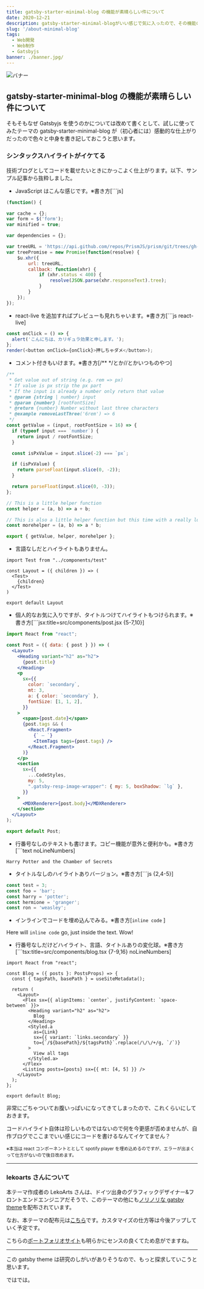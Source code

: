 ```yaml
---
title: gatsby-starter-minimal-blog の機能が素晴らしい件について
date: 2020−12−21
description: gatsby-starter-minimal-blogがいい感じで気に入ったので、その機能のひとつであるシンタックスハイライトの見た目と書き方をご紹介。
slug: '/about-minimal-blog'
tags:
  - Web開発
  - Web制作
  - Gatsbyjs
banner: ./banner.jpg/
---
```


![バナー](./banner.jpg)

## gatsby-starter-minimal-blog の機能が素晴らしい件について

そもそもなぜ Gatsbyjs を使うのかについては改めて書くとして、試しに使ってみたテーマの gatsby-starter-minimal-blog が（初心者には）感動的な仕上がりだったので色々と中身を書き記しておこうと思います。

### シンタックスハイライトがイケてる

技術ブログとしてコードを載せたいときにかっこよく仕上がります。以下、サンプル記事から抜粋しました。

- JavaScript はこんな感じです。※書き方[```js]

```js
(function() {

var cache = {};
var form = $('form');
var minified = true;

var dependencies = {};

var treeURL = 'https://api.github.com/repos/PrismJS/prism/git/trees/gh-pages?recursive=1';
var treePromise = new Promise(function(resolve) {
	$u.xhr({
		url: treeURL,
		callback: function(xhr) {
			if (xhr.status < 400) {
				resolve(JSON.parse(xhr.responseText).tree);
			}
		}
	});
});
```

- react-live を追加すればプレビューも見れちゃいます。※書き方[```js react-live]

```js react-live
const onClick = () => {
  alert('こんにちは、カリギュラ効果と申します。');
};
render(<button onClick={onClick}>押しちゃダメ</button>);
```

- コメント付きもいけます。※書き方[/** */とか//とかいつものやつ]

```js
/**
 * Get value out of string (e.g. rem => px)
 * If value is px strip the px part
 * If the input is already a number only return that value
 * @param {string | number} input
 * @param {number} [rootFontSize]
 * @return {number} Number without last three characters
 * @example removeLastThree('6rem') => 6
 */
const getValue = (input, rootFontSize = 16) => {
  if (typeof input === `number`) {
    return input / rootFontSize;
  }

  const isPxValue = input.slice(-2) === `px`;

  if (isPxValue) {
    return parseFloat(input.slice(0, -2));
  }

  return parseFloat(input.slice(0, -3));
};

// This is a little helper function
const helper = (a, b) => a + b;

// This is also a little helper function but this time with a really long one-line comment that should show some more details
const morehelper = (a, b) => a * b;

export { getValue, helper, morehelper };
```

- 言語なしだとハイライトもありません。

```
import Test from "../components/test"

const Layout = ({ children }) => (
  <Test>
    {children}
  </Test>
)

export default Layout
```

- 個人的なお気に入りですが、タイトルつけてハイライトもつけられます。※書き方[```jsx:title=src/components/post.jsx {5-7,10}]

```jsx:title=src/components/post.jsx {5-7,10}
import React from "react";

const Post = ({ data: { post } }) => (
  <Layout>
    <Heading variant="h2" as="h2">
      {post.title}
    </Heading>
    <p
      sx={{
        color: `secondary`,
        mt: 3,
        a: { color: `secondary` },
        fontSize: [1, 1, 2],
      }}
    >
      <span>{post.date}</span>
      {post.tags && (
        <React.Fragment>
          {` — `}
          <ItemTags tags={post.tags} />
        </React.Fragment>
      )}
    </p>
    <section
      sx={{
        ...CodeStyles,
        my: 5,
        ".gatsby-resp-image-wrapper": { my: 5, boxShadow: `lg` },
      }}
    >
      <MDXRenderer>{post.body}</MDXRenderer>
    </section>
  </Layout>
);

export default Post;
```

- 行番号なしのテキストも書けます。コピー機能が意外と便利かも。※書き方[```text noLineNumbers]

```text noLineNumbers
Harry Potter and the Chamber of Secrets
```

- タイトルなしのハイライトありバージョン。※書き方[```js {2,4-5}]

```js {2,4-5}
const test = 3;
const foo = 'bar';
const harry = 'potter';
const hermione = 'granger';
const ron = 'weasley';
```

- インラインでコードを埋め込んでみる。※書き方[`inline code` ]

Here will `inline code` go, just inside the text. Wow!

- 行番号なしだけどハイライト、言語、タイトルありの変化球。※書き方[```tsx:title=src/components/blog.tsx {7-9,16} noLineNumbers]

```tsx:title=src/components/blog.tsx {7-9,16} noLineNumbers
import React from "react";

const Blog = ({ posts }: PostsProps) => {
  const { tagsPath, basePath } = useSiteMetadata();

  return (
    <Layout>
      <Flex sx={{ alignItems: `center`, justifyContent: `space-between` }}>
        <Heading variant="h2" as="h2">
          Blog
        </Heading>
        <Styled.a
          as={Link}
          sx={{ variant: `links.secondary` }}
          to={`/${basePath}/${tagsPath}`.replace(/\/\/+/g, `/`)}
        >
          View all tags
        </Styled.a>
      </Flex>
      <Listing posts={posts} sx={{ mt: [4, 5] }} />
    </Layout>
  );
};

export default Blog;
```

非常にごちゃついてお腹いっぱいになってきてしまったので、これくらいにしておきます。

コードハイライト自体は珍しいものではないので何を今更感が否めませんが、自作ブログでここまでいい感じにコードを書けるなんてイケてません？

<small>
  ※本当は react コンポーネントととして spotify player
  を埋め込めるのですが、エラーが出まくって仕方がないので後日改めます。
</small>

---

### lekoarts さんについて

本テーマ作成者の LekoArts さんは、ドイツ出身のグラフィックデザイナー&フロントエンドエンジニアだそうで、このテーマの他にも[ノリノリな gatsby theme](https://themes.lekoarts.de/)を配布されています。

なお、本テーマの配布元は[こちら](https://github.com/LekoArts/gatsby-starter-minimal-blog)です。カスタマイズの仕方等は今後アップしていく予定です。

こちらの[ポートフォリオサイト](https://www.lekoarts.de/en/)も明らかにセンスの良くてため息がでますね。

---

この gatsby theme は研究のしがいがありそうなので、もっと探求していこうと思います。

ではでは。
